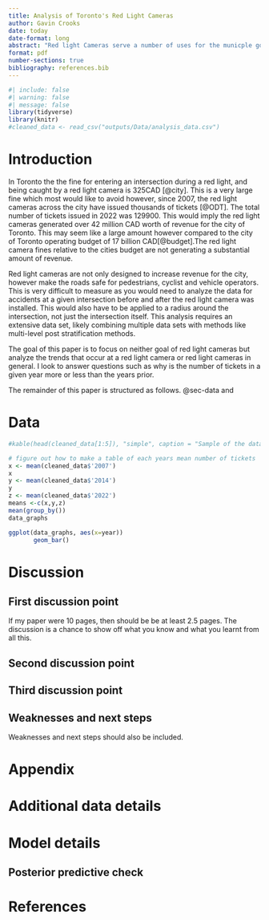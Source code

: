 ```yaml
---
title: Analysis of Toronto's Red Light Cameras
author: Gavin Crooks
date: today
date-format: long
abstract: "Red light Cameras serve a number of uses for the municple governemnt of Toronto.Firstly, they police the roads, creating a safer city. Secondly, they generate revenue for the city. In this paper I analyze the red light camera data provided by opendatatoronto to determine the trends of red light cameras. In this paper I use tables and graphs to determine these trends and qualify them"
format: pdf
number-sections: true
bibliography: references.bib 
---
```


\newpage

```r
#| include: false
#| warning: false
#| message: false
library(tidyverse)
library(knitr)
#cleaned_data <- read_csv("outputs/Data/analysis_data.csv")
```


# Introduction

In Toronto the the fine for entering an intersection during a red light, and being caught by a red light camera is 325CAD [@city]. This is a very large fine which most would like to avoid however, since 2007, the red light cameras across the city have issued thousands of tickets [@ODT]. The total number of tickets issued in 2022 was 129900. This would imply the red light cameras generated over 42 million CAD worth of revenue for the city of Toronto. This may seem like a large amount however compared to the city of Toronto operating budget of 17 billion CAD[@budget].The red light camera fines relative to the cities budget are not generating a substantial amount of revenue.  

Red light cameras are not only designed to increase revenue for the city, however make the roads safe for pedestrians, cyclist and vehicle operators. This is very difficult to measure as you would need to analyze the data for accidents at a given intersection before and after the red light camera was installed. This would also have to be applied to a radius around the intersection, not just the intersection itself. This analysis requires an extensive data set, likely combining multiple data sets with methods like multi-level post stratification methods. 

The goal of this paper is to focus on neither goal of red light cameras but analyze the trends that occur at a red light camera or red light cameras in general. I look to answer questions such as why is the number of tickets in a given year more or less than the years prior. 


The remainder of this paper is structured as follows. @sec-data and 



# Data {#sec-data}

```r

#kable(head(cleaned_data[1:5]), "simple", caption = "Sample of the data set, showing 6 different red light camera locations and the number of ticketes issued from 2007-2010")
```
```r
# figure out how to make a table of each years mean number of tickets
x <- mean(cleaned_data$'2007')
x
y <- mean(cleaned_data$'2014')
y
z <- mean(cleaned_data$'2022')
means <-c(x,y,z)
mean(group_by())
data_graphs
```
```r
ggplot(data_graphs, aes(x=year))
       geom_bar()
```
# Discussion

## First discussion point {#sec-first-point}

If my paper were 10 pages, then should be be at least 2.5 pages. The discussion is a chance to show off what you know and what you learnt from all this. 

## Second discussion point

## Third discussion point

## Weaknesses and next steps

Weaknesses and next steps should also be included.

\newpage

\appendix

# Appendix {-}


# Additional data details

# Model details {#sec-model-details}

## Posterior predictive check


\newpage


# References


